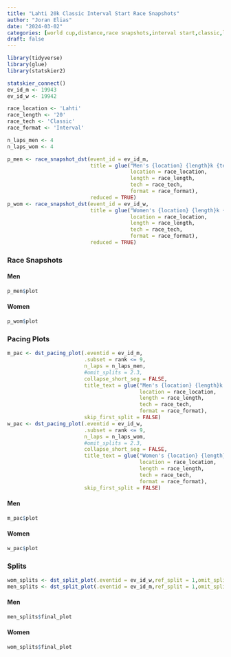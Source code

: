 ```yaml
---
title: "Lahti 20k Classic Interval Start Race Snapshots"
author: "Joran Elias"
date: "2024-03-02"
categories: [world cup,distance,race snapshots,interval start,classic,lahti]
draft: false
---
```


```r
library(tidyverse)
library(glue)
library(statskier2)

statskier_connect()
ev_id_m <- 19943
ev_id_w <- 19942

race_location <- 'Lahti'
race_length <- '20'
race_tech <- 'Classic'
race_format <- 'Interval'

n_laps_men <- 4
n_laps_wom <- 4
```

```r
p_men <- race_snapshot_dst(event_id = ev_id_m,
                           title = glue("Men's {location} {length}k {tech} {format}",
                                        location = race_location,
                                        length = race_length,
                                        tech = race_tech,
                                        format = race_format),
                           reduced = TRUE)
p_wom <- race_snapshot_dst(event_id = ev_id_w,
                           title = glue("Women's {location} {length}k {tech} {format}",
                                        location = race_location,
                                        length = race_length,
                                        tech = race_tech,
                                        format = race_format),
                           reduced = TRUE)
```

### Race Snapshots
#### Men
```r
p_men$plot
```

#### Women
```r
p_wom$plot
```

### Pacing Plots
```r
m_pac <- dst_pacing_plot(.eventid = ev_id_m,
                         .subset = rank <= 9,
                         n_laps = n_laps_men,
                         #omit_splits = 2.3,
                         collapse_short_seg = FALSE,
                         title_text = glue("Men's {location} {length}k {tech} {format}",
                                           location = race_location,
                                           length = race_length,
                                           tech = race_tech,
                                           format = race_format),
                         skip_first_split = FALSE)
w_pac <- dst_pacing_plot(.eventid = ev_id_w,
                         .subset = rank <= 9,
                         n_laps = n_laps_wom,
                         #omit_splits = 2.3,
                         collapse_short_seg = FALSE,
                         title_text = glue("Women's {location} {length}k {tech} {format}",
                                           location = race_location,
                                           length = race_length,
                                           tech = race_tech,
                                           format = race_format),
                         skip_first_split = FALSE)
```
#### Men
```r
m_pac$plot
```

#### Women
```r
w_pac$plot
```

### Splits
```r
wom_splits <- dst_split_plot(.eventid = ev_id_w,ref_split = 1,omit_splits = 9.8)
men_splits <- dst_split_plot(.eventid = ev_id_m,ref_split = 1,omit_splits = 9.8)
```

#### Men
```r
men_splits$final_plot
```

#### Women
```r
wom_splits$final_plot
```